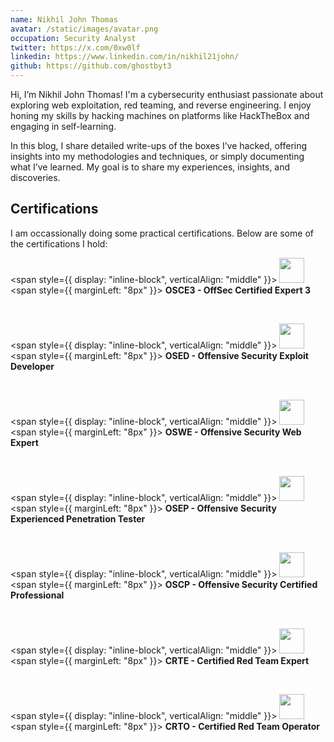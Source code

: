 ```yaml
---
name: Nikhil John Thomas
avatar: /static/images/avatar.png
occupation: Security Analyst
twitter: https://x.com/0xw0lf
linkedin: https://www.linkedin.com/in/nikhil21john/
github: https://github.com/ghostbyt3
---
```


Hi, I’m Nikhil John Thomas! I'm a cybersecurity enthusiast passionate about exploring web exploitation, red teaming, and reverse engineering. I enjoy honing my skills by hacking machines on platforms like HackTheBox and engaging in self-learning.

In this blog, I share detailed write-ups of the boxes I’ve hacked, offering insights into my methodologies and techniques, or simply documenting what I’ve learned. My goal is to share my experiences, insights, and discoveries.

## Certifications

I am occassionally doing some practical certifications. Below are some of the certifications I hold:

<span style={{ display: "inline-block", verticalAlign: "middle" }}>
  <img src="https://api.accredible.com/v1/frontend/credential_website_embed_image/badge/101530018" width="40" height="40" />
</span>
<span style={{ marginLeft: "8px" }}>
  <strong>OSCE3 - OffSec Certified Expert 3</strong>
</span>

<br />

<span style={{ display: "inline-block", verticalAlign: "middle" }}>
  <img src="https://api.accredible.com/v1/frontend/credential_website_embed_image/badge/101146076" width="40" height="40" />
</span>
<span style={{ marginLeft: "8px" }}>
  <strong>OSED - Offensive Security Exploit Developer</strong>
</span>

<br />

<span style={{ display: "inline-block", verticalAlign: "middle" }}>
  <img src="https://api.accredible.com/v1/frontend/credential_website_embed_image/badge/89011777" width="40" height="40" />
</span>
<span style={{ marginLeft: "8px" }}>
  <strong>OSWE - Offensive Security Web Expert</strong>
</span>

<br />

<span style={{ display: "inline-block", verticalAlign: "middle" }}>
  <img src="https://api.accredible.com/v1/frontend/credential_website_embed_image/badge/49306127" width="40" height="40" />
</span>
<span style={{ marginLeft: "8px" }}>
  <strong>OSEP - Offensive Security Experienced Penetration Tester</strong>
</span>

<br />

<span style={{ display: "inline-block", verticalAlign: "middle" }}>
  <img src="https://api.accredible.com/v1/frontend/credential_website_embed_image/badge/50388807" width="40" height="40" />
</span>
<span style={{ marginLeft: "8px" }}>
  <strong>OSCP - Offensive Security Certified Professional</strong>
</span>

<br />

<span style={{ display: "inline-block", verticalAlign: "middle" }}>
  <img src="https://api.accredible.com/v1/frontend/credential_website_embed_image/certificate/63829711" width="40" height="40" />
</span>
<span style={{ marginLeft: "8px" }}>
  <strong>CRTE - Certified Red Team Expert</strong>
</span>

<br />

<span style={{ display: "inline-block", verticalAlign: "middle" }}>
  <img src="https://api.eu.badgr.io/public/assertions/D8GNmjNTQ92CrBZx4Me2tg/image" width="40" height="40" />
</span>
<span style={{ marginLeft: "8px" }}>
  <strong>CRTO - Certified Red Team Operator</strong>
</span>
